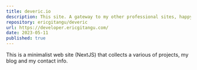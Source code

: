 ```yaml
---
title: deveric.io
description: This site. A gateway to my other professional sites, happy browsing!
repository: ericgitangu/deveric
url: https://developer.ericgitangu.com/
date: 2023-05-11
published: true
---
```



This is a minimalist web site (NextJS) that collects a various of projects, my blog and my contact info.

